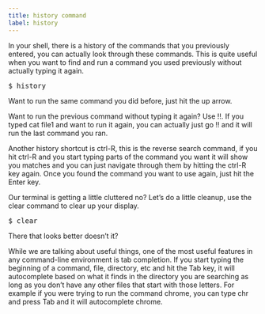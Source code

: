 ```yaml
---
title: history command
label: history
---
```


In your shell, there is a history of the commands that you previously entered, you can actually look through these commands. This is quite useful when you want to find and run a command you used previously without actually typing it again.

<pre>$ history</pre>

Want to run the same command you did before, just hit the up arrow.

Want to run the previous command without typing it again? Use !!. If you typed cat file1 and want to run it again, you can actually just go !! and it will run the last command you ran.

Another history shortcut is ctrl-R, this is the reverse search command, if you hit ctrl-R and you start typing parts of the command you want it will show you matches and you can just navigate through them by hitting the ctrl-R key again. Once you found the command you want to use again, just hit the Enter key.

Our terminal is getting a little cluttered no? Let’s do a little cleanup, use the clear command to clear up your display.

<pre>$ clear</pre>

There that looks better doesn’t it?

While we are talking about useful things, one of the most useful features in any command-line environment is tab completion. If you start typing the beginning of a command, file, directory, etc and hit the Tab key, it will autocomplete based on what it finds in the directory you are searching as long as you don’t have any other files that start with those letters. For example if you were trying to run the command chrome, you can type chr and press Tab and it will autocomplete chrome.
